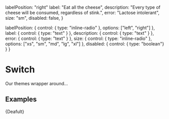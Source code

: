 

  labelPosition: "right"
  label: "Eat all the cheese",
  description: "Every type of cheese will be consumed, regardless of stink.",
  error: "Lactose intolerant",
  size: "sm",
  disabled: false,
}

  labelPosition: {
    control: { type: "inline-radio" },
    options: ["left", "right"]
  },
  label: {
    control: { type: "text" }
  },
  description: {
    control: { type: "text" }
  },
  error: {
    control: { type: "text" }
  },
  size: {
    control: { type: "inline-radio" },
    options: ["xs", "sm", "md", "lg", "xl"]
  },
  disabled: {
    control: { type: "boolean"}
  }
}

<Meta
  title="Inputs/Switch"
  component={Switch}
  args={args}
  argTypes={argTypes}
/>

# Switch

Our themes wrapper around...

## Examples



<Canvas>
  <Story name="Default">{Deafult}</Story>
</Canvas>
